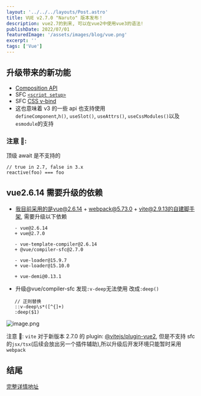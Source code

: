 ```yaml
---
layout: '../../../layouts/Post.astro'
title: VUE v2.7.0 "Naruto" 版本发布！
description: vue2.7的到来, 可以在vue2中使用vue3的语法!
publishDate: 2022/07/01
featuredImage: '/assets/images/blog/vue.png'
excerpt: ''
tags: ['Vue']
---
```


## 升级带来的新功能

- [Composition API](https://vuejs.org/guide/extras/composition-api-faq.html)
- SFC [`<script setup>`](https://vuejs.org/api/sfc-script-setup.html)
- SFC [CSS v-bind](https://vuejs.org/api/sfc-css-features.html#v-bind-in-css)
- 这也意味着 v3 的一些 api 也支持使用 `defineComponent`,`h()`, `useSlot()`, `useAttrs()`, `useCssModules()`以及`esmodule`的支持

### 注意 📢:

顶级 await 是不支持的

```
// true in 2.7, false in 3.x
reactive(foo) === foo
```

## vue2.6.14 需要升级的依赖

- 我目前采用的是vue@2.6.14 + webpack@5.73.0 + vite@2.9.13的自建脚手架, 需要升级以下依赖

```
   - vue@2.6.14
   + vue@2.7.0

   - vue-template-compiler@2.6.14
   + @vue/compiler-sfc@2.7.0

   - vue-loader@15.9.7
   + vue-loader@15.10.0

   + vue-demi@0.13.1
```

- 升级@vue/compiler-sfc 发现`:v-deep`无法使用 改成`:deep()`

```
   // 正则替换
   ::v-deep\s*([^{]+)
   :deep($1)
```

![image.png](https://p1-juejin.byteimg.com/tos-cn-i-k3u1fbpfcp/73cdd5798fc844ffb350a2a402e66ffa~tplv-k3u1fbpfcp-watermark.image?)

注意 📢: `vite` 对于新版本 2.7.0 的 plugin: [@vitejs/plugin-vue2](https://github.com/vitejs/vite-plugin-vue2), 但是不支持 sfc 的`jsx/tsx`(后续会放出另一个插件辅助),所以升级后开发环境只能暂时采用`webpack`

## 结尾

[完整详情地址](https://github.com/vuejs/vue/blob/main/CHANGELOG.md#270-2022-07-01)

<giscus-widget
	id="comments"
	repo="GGBeng1/GGbengSite"
	repoid="R_kgDOH5j3qg"
	category="Announcements"
	categoryid="DIC_kwDOH5j3qs4CRHAo"
	mapping="pathname"
	term="Welcome to GGBeng Space!"
	reactionsenabled="1"
	emitmetadata="0"
	inputposition="top"
	theme="light"
	lang="zh-CN"
	loading="lazy"></giscus-widget>